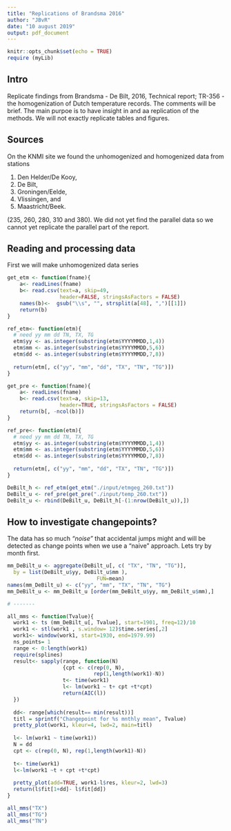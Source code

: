 ```yaml
---
title: "Replications of Brandsma 2016"
author: "JBvR"
date: "10 august 2019"
output: pdf_document
---
```


```r
knitr::opts_chunk$set(echo = TRUE)
require (myLib)
```

## Intro

Replicate findings from Brandsma - De Bilt, 2016, Technical report; TR-356 - the homogenization of Dutch temperature records. The comments will be brief. The main purpoe is to have insight in and aa replication of the methods. We will not exactly replicate tables and figures. 

## Sources

On the KNMI site we found the unhomogenized and homogenized data from stations 

1. Den Helder/De Kooy, 
2. De Bilt, 
3. Groningen/Eelde, 
4. Vlissingen, and 
5. Maastricht/Beek. 

(235, 260, 280, 310 and 380). We did not yet find the parallel data so we cannot yet replicate the parallel part of the report.



## Reading and processing data

First we will make unhomogenized data series

```r
get_etm <- function(fname){
    a<- readLines(fname)
    b<- read.csv(text=a, skip=49, 
                 header=FALSE, stringsAsFactors = FALSE)
    names(b)<-  gsub("\\s", "", strsplit(a[48], ",")[[1]])
    return(b)
}

ref_etm<- function(etm){
  # need yy mm dd TN, TX, TG
  etm$yy <- as.integer(substring(etm$YYYYMMDD,1,4))
  etm$mm <- as.integer(substring(etm$YYYYMMDD,5,6))
  etm$dd <- as.integer(substring(etm$YYYYMMDD,7,8))
  
  return(etm[, c("yy", "mm", "dd", "TX", "TN", "TG")])
}

get_pre <- function(fname){
    a<- readLines(fname)
    b<- read.csv(text=a, skip=13, 
                 header=TRUE, stringsAsFactors = FALSE)
    return(b[, -ncol(b)])
}

ref_pre<- function(etm){
  # need yy mm dd TN, TX, TG
  etm$yy <- as.integer(substring(etm$YYYYMMDD,1,4))
  etm$mm <- as.integer(substring(etm$YYYYMMDD,5,6))
  etm$dd <- as.integer(substring(etm$YYYYMMDD,7,8))
  
  return(etm[, c("yy", "mm", "dd", "TX", "TN", "TG")])
}

DeBilt_h <- ref_etm(get_etm("./input/etmgeg_260.txt"))
DeBilt_u <- ref_pre(get_pre("./input/temp_260.txt"))
DeBilt_u <- rbind(DeBilt_u, DeBilt_h[-(1:nrow(DeBilt_u)),])
```


## How to investigate changepoints?

The data has so much _"noise"_ that accidental jumps might and will be detected as change points when we use a "naive" approach. Lets try by month first.

```r
mm_DeBilt_u <- aggregate(DeBilt_u[, c( "TX", "TN", "TG")], 
  by = list(DeBilt_u$yy, DeBilt_u$mm ), 
                             FUN=mean)
names(mm_DeBilt_u) <- c("yy", "mm", "TX", "TN", "TG")
mm_DeBilt_u <- mm_DeBilt_u [order(mm_DeBilt_u$yy, mm_DeBilt_u$mm),]

# -------

all_mms <- function(Tvalue){
  work1 <- ts (mm_DeBilt_u[, Tvalue], start=1901, freq=12)/10 
  work1 <- stl(work1 , s.window= 12)$time.series[,2]
  work1<- window(work1, start=1930, end=1979.99)
  ns_points= 1
  range <- 0:length(work1)
  require(splines)
  result<- sapply(range, function(N)
                  {cpt <- c(rep(0, N), 
                            rep(1,length(work1)-N))
                  t<- time(work1)
                  l<- lm(work1 ~ t+ cpt +t*cpt)
                  return(AIC(l))
  })
  
  dd<- range[which(result== min(result))]
  titl = sprintf("Changepoint for %s mnthly mean", Tvalue)
  pretty_plot(work1, kleur=4, lwd=2, main=titl)
  
  l<- lm(work1 ~ time(work1))
  N = dd
  cpt <- c(rep(0, N), rep(1,length(work1)-N))
  
  t<- time(work1)
  l<-lm(work1 ~t + cpt +t*cpt)
  
  pretty_plot(add=TRUE, work1-l$res, kleur=2, lwd=3)
  return(l$fit[1+dd]- l$fit[dd])
}

all_mms("TX")
all_mms("TG")
all_mms("TN")
```
